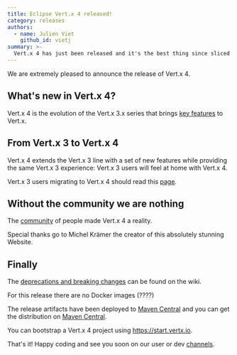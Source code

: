 ```yaml
---
title: Eclipse Vert.x 4 released!
category: releases
authors:
  - name: Julien Viet
    github_id: vietj
summary: >-
  Vert.x 4 has just been released and it's the best thing since sliced buffers.
---
```


We are extremely pleased to announce the release of Vert.x 4.

## What's new in Vert.x 4?

Vert.x 4 is the evolution of the Vert.x 3.x series that brings [key features](https://vertx.io/blog/whats-new-in-vert-x-4/) to Vert.x.

## From Vert.x 3 to Vert.x 4

Vert.x 4 extends the Vert.x 3 line with a set of new features while providing the same Vert.x 3 experience:
Vert.x 3 users will feel at home with Vert.x 4.

Vert.x 3 users migrating to Vert.x 4 should read this [page](https://vertx.io/blog/from-vert-x-3-to-vert-x-4/).

## Without the community we are nothing

The [community](https://vertx-web-site.github.io/community/) of people made Vert.x 4 a reality.

Special thanks go to Michel Krämer the creator of this absolutely stunning Website.

## Finally

The [deprecations and breaking changes](https://github.com/vert-x3/wiki/wiki/4.0.0-Deprecations-and-breaking-changes)
 can be found on the wiki.

For this release there are no Docker images (????)

The release artifacts have been deployed to [Maven Central](https://search.maven.org/search?q=g:io.vertx%20AND%20v:4.0.0) and you can get the distribution on [Maven Central](https://repo1.maven.org/maven2/io/vertx/vertx-stack-manager/4.0.0/).

You can bootstrap a Vert.x 4 project using https://start.vertx.io.

That's it! Happy coding and see you soon on our user or dev [channels](https://vertx.io/community).

